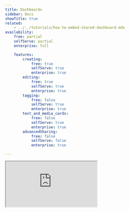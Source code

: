 ```yaml
---
title: Dashboards
sidebar: Docs
showTitle: true
related:
    - ../../tutorials/how-to-embed-shared-dashboard.mdx
availability:
    free: partial
    selfServe: partial
    enterprise: full

    features:
        creating:
            free: true
            selfServe: true
            enterprise: true
        editing:
            free: true
            selfServe: true
            enterprise: true
        tagging:
            free: false
            selfServe: true
            enterprise: true
        text_and_media_cards:
            free: false
            selfServe: true
            enterprise: true
        advancedSharing:
            free: false
            selfServe: false
            enterprise: true

---
```


<iframe
    src="https://www.youtube-nocookie.com/embed/2jQco8hEvTI?start=441"
    className="rounded shadow-xl"
/>

Dashboards are the easiest way to track all your most important product and performance metrics.

Unlike [notebooks](/docs/notebooks), which are ideal of adhoc and one-off analysis, dashboards are designed for tracking common metrics over time. 

You can create a new dashboard from scratch, but we also offer numerous [pre-made dashboard templates](/templates) for tracking things like [common website metrics](/templates/website-dashboard), [product health metrics](/templates/health-dashboard), and important [metrics for large language models](/docs/ai-engineering/llm-insights).

## Creating a new dashboard

1. Click on 'Dashboards' in the left hand navigation and then 'New Dashboard'.
1. You can create a dashboard from a list of [available templates](/templates), or select 'Blank Dashboard' to start from scratch.
1. Name your dashboard, add some optional details if desired.
1. Your dashboard will be empty – click '+New insight' to create an insight to add.
1. There are several types of Insight you can now create - [Trends](/docs/user-guides/trends), [Funnels](/docs/user-guides/funnels), [Retention](/docs/user-guides/retention), [Paths](/docs/user-guides/paths), and [Lifecycle](/docs/user-guides/lifecycle)
1. Click 'Save & add to dashboard' when you've created your insight.

If you already have some insights set up, an alternative approach is to click 'Add to dashboard' in any insight. 

> **Important:** Insights can appear on multiple dashboards at the same time, so you don't have to create multiple copies of the same insight. Changes to the insight will be reflected in all the dashboards it's used in.

## Dates and filters

### Date range overrides

New dashboards are set to 'No date range overide' by default. This means all insights will use the date range applied in their configuration. 

Changing the date range on a dashboard forces all the insights to use the same date range, but this doesn't impact the date range that's shown when viewing an individual insights.

### Dashboard filters

Dashboards also support most of the same filters as individual insights, including:

- **Event properties:** Properties stored on event, such as the `Current URL` when the event was triggered.
- **Person properties:** Properties of individual users, such as `company_name`.
- **Feature flags:** Filtering for users with a specific feature flag enabled.
- **Group properties:** Account-level properties, like `organization_id`, which are only available if you have the [group analytics](/docs/product-analytics/group-analytics) add-on.
- **Cohorts:** Filtering by [cohorts](/docs/data/cohorts) of users you've already created.

Using filters on dashboards is a useful way to compare usage between different types of users without recreating insights over and over.

You can, for example, duplicate a dashboard – click on the '...' menu and click 'Duplicate' – and apply different filters to each version of the dashboard.

## Dashboard options

### Editing the layout

You can move and resize all the insights on a dashboard by entering the 'Edit layout' mode. 

You can do this in three ways:

- Tap 'E' on your keyboard
- Click on the '...' icon at the top of the dashboard and click 'Edit layout'
- Click on the '...' icon on any insight card and click 'Edit layout'

Tapping 'F' enabled fullscreen mode.

### Sharing a dashboard

By clicking 'Share' in the top right corner you can:

-   Restrict edit access to certain members within a project. Dashboards can be shared either by members with administrator privileges, or by the dashboard creator. ([Teams add-on](/pricing) required).

-   Create a link to share your dashboard publicly, or embed your dashboard on a website. Read more about this in our [sharing and embedding docs](/docs/product-analytics/sharing).

### Auto refresh

You can manually refresh a dashboard at any time, but you can also set it to automatically refresh.

To do so, click the dropdown arrow next to refresh button, turn on auto refresh and choose your refresh interval.

This is useful if you have a PostHog dashboard on a TV screen for others to see.

> Note: Auto refresh only works when the tab is active

## Further reading

Want to know more about what's possible with Dashboards in PostHog? Try these tutorials:

-   [How to embed a shared dashboard in a web page](/tutorials/how-to-embed-shared-dashboard)

Want more? Check our [full list of PostHog tutorials](/tutorials).
